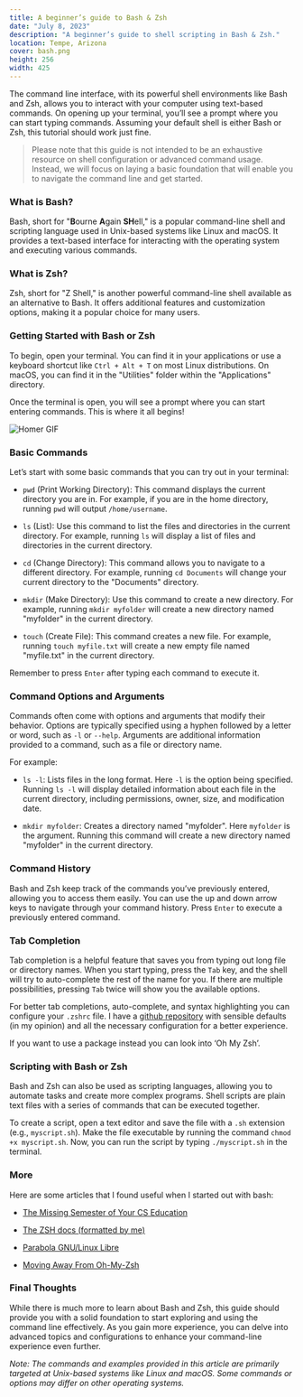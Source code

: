 ```yaml
---
title: A beginner’s guide to Bash & Zsh
date: "July 8, 2023"
description: "A beginner’s guide to shell scripting in Bash & Zsh."
location: Tempe, Arizona
cover: bash.png
height: 256
width: 425
---
```


The command line interface, with its powerful shell environments like Bash and
Zsh, allows you to interact with your computer using text-based commands. On
opening up your terminal, you’ll see a prompt where you can start typing
commands. Assuming your default shell is either Bash or Zsh, this tutorial
should work just fine.

> Please note that this guide is not intended to be an exhaustive resource on
> shell configuration or advanced command usage. Instead, we will focus on
> laying a basic foundation that will enable you to navigate the command line
> and get started.

### What is Bash?

Bash, short for "**B**ourne **A**gain **SH**ell," is a popular command-line
shell and scripting language used in Unix-based systems like Linux and macOS. It
provides a text-based interface for interacting with the operating system and
executing various commands.

### What is Zsh?

Zsh, short for "Z Shell," is another powerful command-line shell available as an
alternative to Bash. It offers additional features and customization options,
making it a popular choice for many users.

### Getting Started with Bash or Zsh

To begin, open your terminal. You can find it in your applications or use a
keyboard shortcut like `Ctrl + Alt + T` on most Linux distributions. On macOS,
you can find it in the "Utilities" folder within the "Applications" directory.

Once the terminal is open, you will see a prompt where you can start entering
commands. This is where it all begins!

![Homer GIF](/homer.gif)

### Basic Commands

Let’s start with some basic commands that you can try out in your terminal:

- `pwd` (Print Working Directory): This command displays the current directory
  you are in. For example, if you are in the home directory, running `pwd` will
  output `/home/username`.

- `ls` (List): Use this command to list the files and directories in the current
  directory. For example, running `ls` will display a list of files and
  directories in the current directory.

- `cd` (Change Directory): This command allows you to navigate to a different
  directory. For example, running `cd Documents` will change your current
  directory to the "Documents" directory.

- `mkdir` (Make Directory): Use this command to create a new directory. For
  example, running `mkdir myfolder` will create a new directory named "myfolder"
  in the current directory.

- `touch` (Create File): This command creates a new file. For example, running
  `touch myfile.txt` will create a new empty file named "myfile.txt" in the
  current directory.

Remember to press `Enter` after typing each command to execute it.

### Command Options and Arguments

Commands often come with options and arguments that modify their behavior.
Options are typically specified using a hyphen followed by a letter or word,
such as `-l` or `--help`. Arguments are additional information provided to a
command, such as a file or directory name.

For example:

- `ls -l`: Lists files in the long format. Here `-l` is the option being
  specified. Running `ls -l` will display detailed information about each file
  in the current directory, including permissions, owner, size, and modification
  date.

- `mkdir myfolder`: Creates a directory named "myfolder". Here `myfolder`
  is the argument. Running this command will create a new directory named
  "myfolder" in the current directory.

### Command History

Bash and Zsh keep track of the commands you’ve previously entered, allowing you
to access them easily. You can use the up and down arrow keys to navigate
through your command history. Press `Enter` to execute a previously entered
command.

### Tab Completion

Tab completion is a helpful feature that saves you from typing out long file or
directory names. When you start typing, press the `Tab` key, and the shell will
try to auto-complete the rest of the name for you. If there are multiple
possibilities, pressing `Tab` twice will show you the available options.

For better tab completions, auto-complete, and syntax highlighting you can
configure your `.zshrc` file. I have a [github
repository](https://github.com/achntj/dotfiles/tree/master/zsh) with sensible
defaults (in my opinion) and all the necessary configuration for a better
experience.

If you want to use a package instead you can look into ‘Oh My Zsh’.

### Scripting with Bash or Zsh

Bash and Zsh can also be used as scripting languages, allowing you to automate
tasks and create more complex programs. Shell scripts are plain text files with
a series of commands that can be executed together.

To create a script, open a text editor and save the file with a `.sh` extension
(e.g., `myscript.sh`). Make the file executable by running the command `chmod +x
myscript.sh`. Now, you can run the script by typing `./myscript.sh` in the
terminal.

### More

Here are some articles that I found useful when I started out with bash:

- [The Missing Semester of Your CS Education](https://missing.csail.mit.edu/2020/shell-tools/)

- [The ZSH docs (formatted by me)](https://zshguide.vercel.app/)

- [Parabola GNU/Linux Libre](https://wiki.parabola.nu/Zsh)

- [Moving Away From Oh-My-Zsh](https://ianyepan.github.io/posts/moving-away-from-ohmyzsh/)

### Final Thoughts

While there is much more to learn about Bash and Zsh, this guide should provide
you with a solid foundation to start exploring and using the command line
effectively. As you gain more experience, you can delve into advanced topics and
configurations to enhance your command-line experience even further.

_Note: The commands and examples provided in this article are primarily targeted
at Unix-based systems like Linux and macOS. Some commands or options may differ
on other operating systems._
